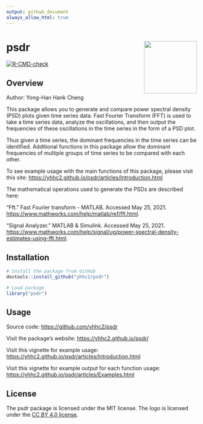 ```yaml
---
output: github_document
always_allow_html: true
---
```


<!-- README.md is generated from README.Rmd. Please edit that file -->

# psdr <a href='https://yhhc2.github.io/psdr/'><img src='man/figures/logo.png' align="right" height="139" /></a>

<!-- badges: start -->
  [![R-CMD-check](https://github.com/yhhc2/psdr/workflows/R-CMD-check/badge.svg)](https://github.com/yhhc2/psdr/actions)
<!-- badges: end -->

## Overview

Author: Yong-Han Hank Cheng

This package allows you to generate and compare power spectral density (PSD)
plots given time series data. Fast Fourier Transform (FFT) is used to take a time 
series data, analyze the oscillations, and then output the frequencies of these 
oscillations in the time series in the form of a PSD plot.

Thus given a time series, the dominant frequencies in the time series can be 
identified. Additional functions in this package allow the dominant frequencies 
of multiple groups of time series to be compared with each other. 

To see example usage with the main functions of this package, please visit
this site: <https://yhhc2.github.io/psdr/articles/Introduction.html>

The mathematical operations used to generate the PSDs are described here:

“Fft.” Fast Fourier transform - MATLAB. Accessed May 25, 2021. 
<https://www.mathworks.com/help/matlab/ref/fft.html>. 

“Signal Analyzer.” MATLAB &amp; Simulink. Accessed May 25, 2021. <https://www.mathworks.com/help/signal/ug/power-spectral-density-estimates-using-fft.html>. 

## Installation

```r
# Install the package from GitHub
devtools::install_github("yhhc2/psdr")
```

```r
# Load package
library("psdr")

```

## Usage

Source code: <https://github.com/yhhc2/psdr>

Visit the package's website: <https://yhhc2.github.io/psdr/>

Visit this vignette for example usage: <https://yhhc2.github.io/psdr/articles/Introduction.html>

Visit this vignette for example output for each function usage: <https://yhhc2.github.io/psdr/articles/Examples.html>

## License
The psdr package is licensed under the MIT license. The logo is licensed under the <a href='https://creativecommons.org/licenses/by/4.0/'> CC BY 4.0 license</a>.


